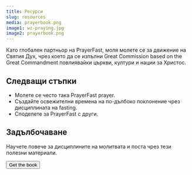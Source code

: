 ```yaml
---
title: Ресурси
slug: resources
media: prayerbook.png
image1: wz-praying.jpg
image2: prayerbook.png
---
```

<Hero image={props.image1}>
Като глобален партньор на PrayerFast, моля молете се за движение на Святия Дух, чрез което да се изпълни <Popup text="Даде Ми се всяка власт на небето и на земята.И така, идете и създавайте ученици измежду всички народи, и ги кръщавайте в името на Отца и Сина, и Святия Дух.като ги учите да пазят всичко, което съм ви заповядал. И, ето, Аз съм с вас през всички дни до свършека на света. (Матей 28:18-20)">Great Commission</Popup> based on the <Popup text={`А той отговори: „Да възлюбиш Господа, твоя Бог, с цялото си сърце, с цялата си душа, с всичката си сила и всичкия си ум и ближния си както себе си." (Лука 10:27)`}>Great Commandment</Popup> повлиявайки църкви, култури и нации за Христос.
</Hero>

<Row cols="2" className="md:grid-cols-2 text-white">

<Callout background="accent">

## Следващи стъпки

- Молете се често така <Popup text="Моля молете се за движение на Святия Дух, чрез което да се изпълни Великото Поръчение, въз основа на Великата Заповед, повлиявайки църкви, култури и нации за Христос.">PrayerFast prayer</Popup>.
- Създайте освежителни времена на по-дълбоко поклонение чрез дисциплината на <Popup text="Постът ни помага да придобием опитността, че “не само с хляб ще живее човек, но с всяко слово, което излиза от Божиите уста.” (Матей 4:4)">fasting.</Popup>
- Споделете за PrayerFast с други.

<SocialShare />

</Callout>

<Callout background="secondary">

## Задълбочаване

<ImageCard image={props.image2}>

Научете повече за дисциплините на молитвата и поста чрез тези полезни материали.

<Button to="https://www.amazon.com/Prayer-Fasting-Moving-Spirit-Churches/dp/1949921425/ref=sr_1_2?crid=HYWZMUFTN37P&keywords=prayer+and+fasting&qid=1658952220&sprefix=prayer+and+fasting%2Caps%2C96&sr=8-2">Get the book</Button>

</ImageCard>

</Callout>

</Row>

